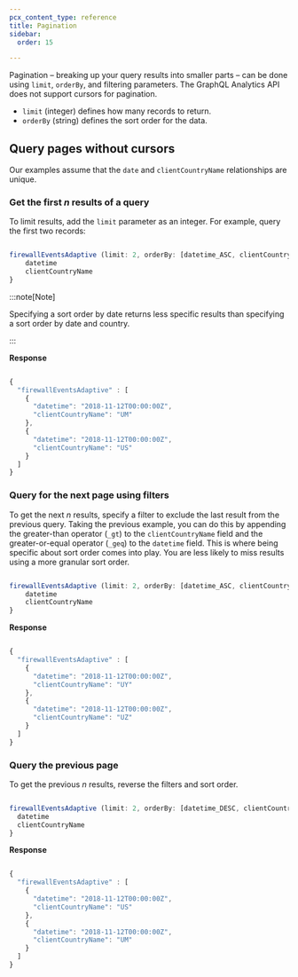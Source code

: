 ```yaml
---
pcx_content_type: reference
title: Pagination
sidebar:
  order: 15

---
```


Pagination – breaking up your query results into smaller parts – can be done using `limit`, `orderBy`, and filtering parameters. The GraphQL Analytics API does not support cursors for pagination.

* `limit` (integer) defines how many records to return.
* `orderBy` (string) defines the sort order for the data.

## Query pages without cursors

Our examples assume that the `date` and `clientCountryName` relationships are unique.

### Get the first *n* results of a query

To limit results, add the `limit` parameter as an integer. For example, query the first two records:

```javascript

firewallEventsAdaptive (limit: 2, orderBy: [datetime_ASC, clientCountryName_ASC]) {
    datetime
    clientCountryName
}
```

:::note[Note]


Specifying a sort order by date returns less specific results than specifying a sort order by date and country.


:::

**Response**

```javascript

{
  "firewallEventsAdaptive" : [
    {
      "datetime": "2018-11-12T00:00:00Z",
      "clientCountryName": "UM"
    },
    {
      "datetime": "2018-11-12T00:00:00Z",
      "clientCountryName": "US"
    }
  ]
}
```

### Query for the next page using filters

To get the next *n* results, specify a filter to exclude the last result from the previous query. Taking the previous example, you can do this by appending the greater-than operator (`_gt`) to the `clientCountryName` field and the greater-or-equal operator (`_geq`) to the `datetime` field. This is where being specific about sort order comes into play. You are less likely to miss results using a more granular sort order.

```javascript

firewallEventsAdaptive (limit: 2, orderBy: [datetime_ASC, clientCountryName_ASC], filter: {datetime_geq: "2018-11-12T00:00:00Z", clientCountryName_gt: "US"}) {
    datetime
    clientCountryName
}
```

**Response**

```javascript

{
  "firewallEventsAdaptive" : [
    {
      "datetime": "2018-11-12T00:00:00Z",
      "clientCountryName": "UY"
    },
    {
      "datetime": "2018-11-12T00:00:00Z",
      "clientCountryName": "UZ"
    }
  ]
}
```

### Query the previous page

To get the previous *n* results, reverse the filters and sort order.

```javascript

firewallEventsAdaptive (limit: 2, orderBy: [datetime_DESC, clientCountryName_DESC, filter: {datetime_leq: "2018-11-12T00:00:00Z", clientCountryName_lt: "UY"}]) {
  datetime
  clientCountryName
}
```

**Response**

```javascript

{
  "firewallEventsAdaptive" : [
    {
      "datetime": "2018-11-12T00:00:00Z",
      "clientCountryName": "US"
    },
    {
      "datetime": "2018-11-12T00:00:00Z",
      "clientCountryName": "UM"
    }
  ]
}
```
